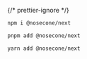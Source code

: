 
{/* prettier-ignore */}
<SelectableContent client:load syncKey="packageManager" frameworkSwitcher>
<div slot="npm" slotIdx="1">

```sh
npm i @nosecone/next
```

</div>
<div slot="pnpm" slotIdx="2">

```sh
pnpm add @nosecone/next
```

</div>
<div slot="yarn" slotIdx="3">

```sh
yarn add @nosecone/next
```

</div>
</SelectableContent>
